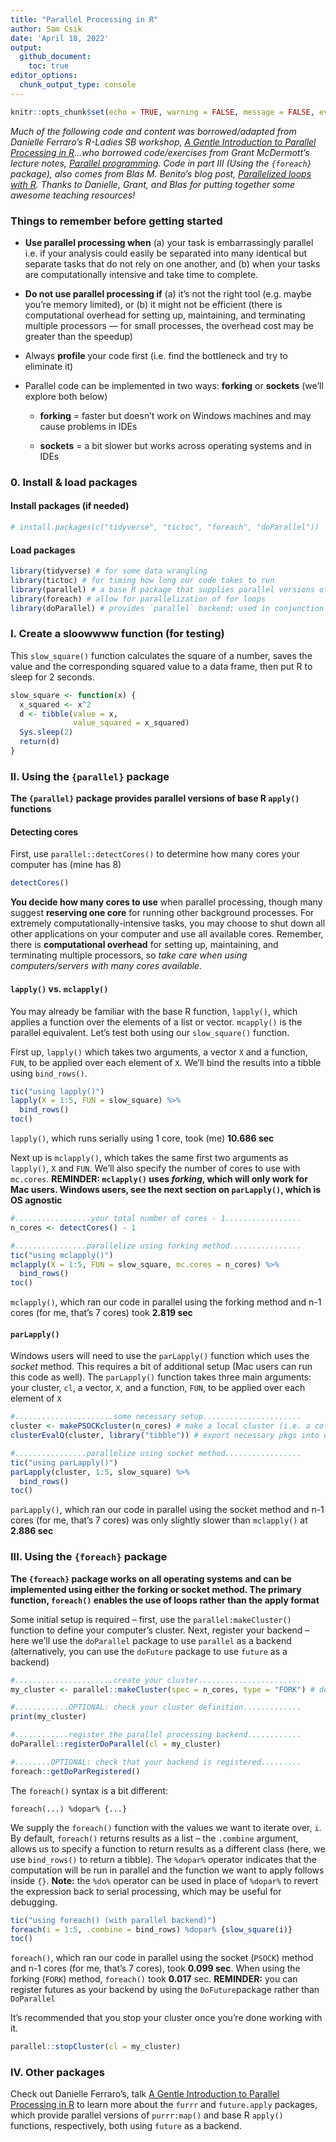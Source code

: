 ```yaml
---
title: "Parallel Processing in R"
author: Sam Csik
date: 'April 18, 2022'
output: 
  github_document:
    toc: true
editor_options: 
  chunk_output_type: console
---
```


```r
knitr::opts_chunk$set(echo = TRUE, warning = FALSE, message = FALSE, eval = FALSE)
```

*Much of the following code and content was borrowed/adapted from Danielle Ferraro's R-Ladies SB workshop, [A Gentle Introduction to Parallel Processing in R](https://danielleferraro.github.io/rladies-sb-parallel/#1)...who borrowed code/exercises from Grant McDermott's lecture notes, [Parallel programming](https://raw.githack.com/uo-ec607/lectures/master/12-parallel/12-parallel.html). Code in part III (Using the `{foreach}` package), also comes from Blas M. Benito's blog post, [Parallelized loops with R](https://www.blasbenito.com/post/02_parallelizing_loops_with_r/). Thanks to Danielle, Grant, and Blas for putting together some awesome teaching resources!*

### Things to remember before getting started

-   **Use parallel processing when** (a) your task is embarrassingly parallel i.e. if your analysis could easily be separated into many identical but separate tasks that do not rely on one another, and (b) when your tasks are computationally intensive and take time to complete.

-   **Do not use parallel processing if** (a) it's not the right tool (e.g. maybe you're memory limited), or (b) it might not be efficient (there is computational overhead for setting up, maintaining, and terminating multiple processors --- for small processes, the overhead cost may be greater than the speedup)

-   Always **profile** your code first (i.e. find the bottleneck and try to eliminate it)

-   Parallel code can be implemented in two ways: **forking** or **sockets** (we'll explore both below)

    -   **forking** = faster but doesn't work on Windows machines and may cause problems in IDEs

    -   **sockets** = a bit slower but works across operating systems and in IDEs

### 0. Install & load packages

#### Install packages (if needed)

```r
# install.packages(c("tidyverse", "tictoc", "foreach", "doParallel"))
```

#### Load packages

```r
library(tidyverse) # for some data wrangling
library(tictoc) # for timing how long our code takes to run
library(parallel) # a base R package that supplies parallel versions of the `apply` functions
library(foreach) # allow for parallelization of for loops
library(doParallel) # provides `parallel` backend; used in conjunction with `foreach`; `{doFuture}` provides the futures backend
```

### I. Create a sloowwww function (for testing)

This `slow_square()` function calculates the square of a number, saves the value and the corresponding squared value to a data frame, then put R to sleep for 2 seconds.

```r
slow_square <- function(x) {
  x_squared <- x^2 
  d <- tibble(value = x, 
              value_squared = x_squared)
  Sys.sleep(2)
  return(d)
}
```

### II. Using the `{parallel}` package

**The `{parallel}` package provides parallel versions of base R `apply()` functions**

#### Detecting cores

First, use `parallel::detectCores()` to determine how many cores your computer has (mine has 8)

```r
detectCores()
```

**You decide how many cores to use** when parallel processing, though many suggest **reserving one core** for running other background processes. For extremely computationally-intensive tasks, you may choose to shut down all other applications on your computer and use all available cores. Remember, there is **computational overhead** for setting up, maintaining, and terminating multiple processors, so *take care when using computers/servers with many cores available.*

#### `lapply()` vs. `mclapply()` 

You may already be familiar with the base R function, `lapply()`, which applies a function over the elements of a list or vector. `mcapply()` is the parallel equivalent. Let's test both using our `slow_square()` function.

First up, `lapply()` which takes two arguments, a vector `X` and a function, `FUN`, to be applied over each element of `X`. We'll bind the results into a tibble using `bind_rows()`.

```r
tic("using lapply()")
lapply(X = 1:5, FUN = slow_square) %>% 
  bind_rows()
toc()
```

`lapply()`, which runs serially using 1 core, took (me) **10.686 sec**

Next up is `mclapply()`, which takes the same first two arguments as `lapply()`, `X` and `FUN`. We'll also specify the number of cores to use with `mc.cores`. **REMINDER: `mclapply()` uses *forking*, which will only work for Mac users. Windows users, see the next section on `parLapply()`, which is OS agnostic**

```r
#.................your total number of cores - 1.................
n_cores <- detectCores() - 1 

#................parallelize using forking method................
tic("using mclapply()")
mclapply(X = 1:5, FUN = slow_square, mc.cores = n_cores) %>% 
  bind_rows()
toc()
```

`mclapply()`, which ran our code in parallel using the forking method and n-1 cores (for me, that's 7 cores) took **2.819 sec**

#### `parLapply()`

Windows users will need to use the `parLapply()` function which uses the *socket* method. This requires a bit of additional setup (Mac users can run this code as well). The `parLapply()` function takes three main arguments: your cluster, `cl`, a vector, `X`, and a function, `FUN`, to be applied over each element of `X`

```r
#......................some necessary setup......................
cluster <- makePSOCKcluster(n_cores) # make a local cluster (i.e. a collection of cores on our computer)
clusterEvalQ(cluster, library("tibble")) # export necessary pkgs into our cluster 

#................parallelize using socket method.................
tic("using parLapply()")
parLapply(cluster, 1:5, slow_square) %>% 
  bind_rows()
toc()
```

`parLapply()`, which ran our code in parallel using the socket method and n-1 cores (for me, that's 7 cores) was only slightly slower than `mclapply()` at **2.886 sec**

### III. Using the `{foreach}` package

**The `{foreach}` package works on all operating systems and can be implemented using either the forking or socket method. The primary function, `foreach()` enables the use of loops rather than the apply format**

Some initial setup is required -- first, use the `parallel:makeCluster()` function to define your computer's cluster. Next, register your backend -- here we'll use the `doParallel` package to use `parallel` as a backend (alternatively, you can use the `doFuture` package to use `future` as a backend)
```r
#......................create your cluster.......................
my_cluster <- parallel::makeCluster(spec = n_cores, type = "FORK") # default type = "PSOCK"; alt = "FORK"

#............OPTIONAL: check your cluster definition.............
print(my_cluster)

#............register the parallel processing backend............
doParallel::registerDoParallel(cl = my_cluster)

#........OPTIONAL: check that your backend is registered.........
foreach::getDoParRegistered()
```

The `foreach()` syntax is a bit different:

`foreach(...) %dopar% {...}`

We supply the `foreach()` function with the values we want to iterate over, `i`. By default, `foreach()` returns results as a list -- the `.combine` argument, allows us to specify a function to return results as a different class (here, we use `bind_rows()` to return a tibble). The `%dopar%` operator indicates that the computation will be run in parallel and the function we want to apply follows inside `{}`. **Note:** the `%do%` operator can be used in place of `%dopar%` to revert the expression back to serial processing, which may be useful for debugging.
```r
tic("using foreach() (with parallel backend)")
foreach(i = 1:5, .combine = bind_rows) %dopar% {slow_square(i)}
toc()
```

`foreach()`, which ran our code in parallel using the socket (`PSOCK`) method and n-1 cores (for me, that's 7 cores), took **0.099 sec**. When using the forking (`FORK`) method, `foreach()` took **0.017** sec. **REMINDER:** you can register futures as your backend by using the `DoFuture`package rather than `DoParallel`

It's recommended that you stop your cluster once you're done working with it.
```r
parallel::stopCluster(cl = my_cluster)
```

### IV. Other packages

Check out Danielle Ferraro's, talk [A Gentle Introduction to Parallel Processing in R](https://danielleferraro.github.io/rladies-sb-parallel/#1) to learn more about the `furrr` and `future.apply` packages, which provide parallel versions of `purrr:map()` and base R `apply()` functions, respectively, both using `future` as a backend.